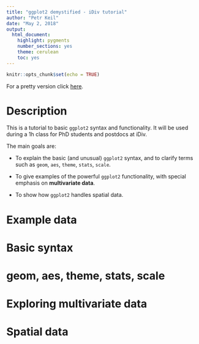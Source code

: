 ```yaml
---
title: "ggplot2 demystified - iDiv tutorial"
author: "Petr Keil"
date: "May 2, 2018"
output: 
  html_document: 
    highlight: pygments
    number_sections: yes
    theme: cerulean
    toc: yes
---
```


```r
knitr::opts_chunk$set(echo = TRUE)
```

For a pretty version click [here](https://rawgit.com/petrkeil/ggplot2_demystified/master/ggplot2_demystified.html).

# Description

This is a tutorial to basic `ggplot2` syntax and functionality. It will be used
during a 1h class for PhD students and postdocs at iDiv.

The main goals are:

- To explain the basic (and unusual) `ggplot2` syntax, and to clarify terms such as 
`geom`, `aes`, `theme`, `stats`, `scale`.

- To give examples of the powerful `ggplot2` functionality, with special 
emphasis on **multivariate data**.

- To show how `ggplot2` handles spatial data.

# Example data

# Basic syntax

# geom, aes, theme, stats, scale

# Exploring multivariate data

# Spatial data




